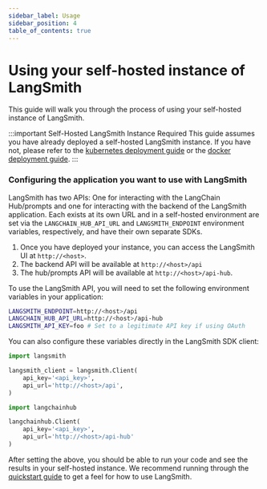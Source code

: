 ```yaml
---
sidebar_label: Usage
sidebar_position: 4
table_of_contents: true
---
```


# Using your self-hosted instance of LangSmith

This guide will walk you through the process of using your self-hosted instance of LangSmith.

:::important Self-Hosted LangSmith Instance Required
This guide assumes you have already deployed a self-hosted LangSmith instance. If you have not, please refer to the [kubernetes deployment guide](/self_hosting/installation/kubernetes) or the [docker deployment guide](/self_hosting/installation/docker).
:::

### Configuring the application you want to use with LangSmith

LangSmith has two APIs: One for interacting with the LangChain Hub/prompts and one for interacting with the backend of the LangSmith application. Each exists at its own URL and in a self-hosted environment are set via the `LANGCHAIN_HUB_API_URL` and `LANGSMITH_ENDPOINT` environment variables, respectively, and have their own separate SDKs.

1. Once you have deployed your instance, you can access the LangSmith UI at `http://<host>`.
2. The backend API will be available at `http://<host>/api`
3. The hub/prompts API will be available at `http://<host>/api-hub`.

To use the LangSmith API, you will need to set the following environment variables in your application:

```bash
LANGSMITH_ENDPOINT=http://<host>/api
LANGCHAIN_HUB_API_URL=http://<host>/api-hub
LANGSMITH_API_KEY=foo # Set to a legitimate API key if using OAuth
```

You can also configure these variables directly in the LangSmith SDK client:

```python
import langsmith

langsmith_client = langsmith.Client(
    api_key='<api_key>',
    api_url='http://<host>/api',
)

import langchainhub

langchainhub.Client(
    api_key='<api_key>',
    api_url='http://<host>/api-hub'
)
```

After setting the above, you should be able to run your code and see the results in your self-hosted instance.
We recommend running through the [<u>quickstart guide</u>](https://docs.smith.langchain.com/#quick-start) to get a feel for how to use LangSmith.
